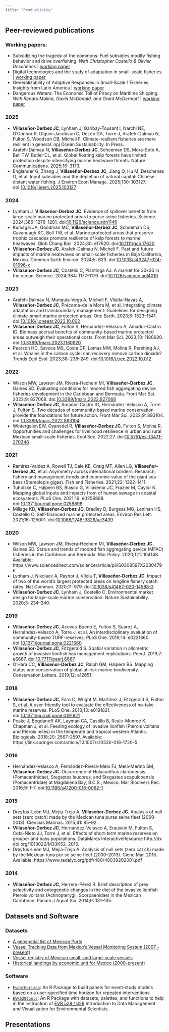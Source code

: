 ```yaml
---
title: "Productivity"
---
```


::: panel-tabset
## Peer-reviewed publications

### Working papers:

- Subsidizing the tragedy of the commons: Fuel subsidies modify fishing behavior and drive overfishing. *With Christopher Costello & Olivier Deschênes* \| [working paper](documents/working_papers/subsidies2_0.pdf)
- Digital technologies and the study of adaptation in small-scale fisheries. \| [working paper](documents/working_papers/digital_experiments.pdf)
- Generalizability of Adaptive Responses in Small-Scale 1 Fisheries: Insights from Latin America | [working paper](documents/working_papers/generalizable_adaptation.pdf)
- Dangerous Waters: The Economic Toll of Piracy on Maritime Shipping. *With Renato Molina, Gavin McDonald, and Grant McDermott* | [working paper](https://dx.doi.org/10.2139/ssrn.4811789)

### 2025

- **Villaseñor-Derbez JC**, Lynham J, Garibay-Tousant I, Narchi NE, O'Connor R, Olguín-Jacobson C, DeLeo GA, Torre J, Arafeh-Dalmau N, Fulton S, Woodson CB, Micheli F. Climate-resilient fisheries are more resilient in general. npj Ocean Sustainability. In Press.
- Arafeh-Dalmau N, **Villaseñor-Derbez JC**, Schoeman DS, Mora-Soto A, Bell TW, Butler CL, et al. Global floating kelp forests have limited protection despite intensifying marine heatwave threats. Nature Communications. 2025;16: 3173.
- Englander G, Zhang J, **Villaseñor-Derbez JC**, Jiang Q, Hu M, Deschenes O, et al. Input subsidies and the depletion of natural capital: Chinese distant water fishing. J Environ Econ Manage. 2025;130: 103127. doi:[10.1016/j.jeem.2025.103127](https://doi.org/10.1016/j.jeem.2025.103127)

### 2024

- Lynham J, **Villaseñor-Derbez JC**. Evidence of spillover benefits from large-scale marine protected areas to purse seine fisheries. Science. 2024;386: 1276–1281. doi:[10.1126/science.adn1146](https://doi.org/10.1126/science.adn1146)
- Kumagai JA, Goodman MC, **Villaseñor-Derbez JC**, Schoeman DS, Cavanuagh KC, Bell TW, et al. Marine protected areas that preserve trophic cascades promote resilience of kelp forests to marine heatwaves. Glob Chang Biol. 2024;30: e17620. doi:[10.1111/gcb.17620](https://doi.org/10.1111/gcb.17620)
- **Villaseñor-Derbez JC**, Arafeh-Dalmau N, Micheli F. Past and future impacts of marine heatwaves on small-scale fisheries in Baja California, Mexico. Commun Earth Environ. 2024;5: 623. doi:[10.1038/s43247-024-01696-x](https://doi.org/10.1038/s43247-024-01696-x)
- **Villasenor-Derbez JC**, Costello C, Plantinga AJ. A market for 30x30 in the ocean. Science. 2024;384: 1177–1179. doi:[10.1126/science.adl4019](https://doi.org/10.1126/science.adl4019)

### 2023

- Arafeh-Dalmau N, Munguia-Vega A, Micheli F, Vilalta-Navas A, **Villaseñor-Derbez JC**, Précoma-de la Mora M, et al. Integrating climate adaptation and transboundary management: Guidelines for designing climate-smart marine protected areas. One Earth. 2023;6: 1523–1541. doi:[10.1016/j.oneear.2023.10.002](https://doi.org/10.1016/j.oneear.2023.10.002)
- **Villaseñor-Derbez JC**, Fulton S, Hernández-Velasco A, Amador-Castro IG. Biomass accrual benefits of community-based marine protected areas outweigh their operational costs. Front Mar Sci. 2023;10: 1180920. doi:[10.3389/fmars.2023.1180920](https://doi.org/10.3389/fmars.2023.1180920)
- Pearson HC, Savoca MS, Costa DP, Lomas MW, Molina R, Pershing AJ, et al. Whales in the carbon cycle: can recovery remove carbon dioxide? Trends Ecol Evol. 2023;38: 238–249. doi:[10.1016/j.tree.2022.10.012](https://doi.org/10.1016/j.tree.2022.10.012)

### 2022

- Wilson MW, Lawson JM, Rivera-Hechem MI, **Villaseñor-Derbez JC**, Gaines SD. Evaluating conditions for moored fish aggregating device fisheries development in the Caribbean and Bermuda. Front Mar Sci. 2022;9: 827068. doi:[10.3389/fmars.2022.827068](https://doi.org/10.3389/fmars.2022.827068)
- **Villaseñor-Derbez JC**, Amador-Castro IG, Hernández-Velasco A, Torre J, Fulton S. Two decades of community-based marine conservation provide the foundations for future action. Front Mar Sci. 2022;9: 893104. doi:[10.3389/fmars.2022.893104](https://doi.org/10.3389/fmars.2022.893104)
- Wintergalen EW, Oyanedel R, **Villaseñor-Derbez JC**, Fulton S, Molina R. Opportunities and challenges for livelihood resilience in urban and rural Mexican small-scale fisheries. Ecol Soc. 2022;27. doi:[10.5751/es-13471-270346](https://doi.org/10.5751/es-13471-270346)

### 2021

- Ramírez-Valdez A, Rowell TJ, Dale KE, Craig MT, Allen LG, **Villaseñor-Derbez JC**, et al. Asymmetry across international borders: Research, fishery and management trends and economic value of the giant sea bass (Stereolepis gigas). Fish and Fisheries. 2021;22: 1392–1411.
- Tuholske C, Halpern BS, Blasco G, Villasenor JC, Frazier M, Caylor K. Mapping global inputs and impacts from of human sewage in coastal ecosystems. PLoS One. 2021;16: e0258898. doi:[10.1371/journal.pone.0258898](https://doi.org/10.1371/journal.pone.0258898)
- Millage KD, **Villaseñor-Derbez JC**, Bradley D, Burgess MG, Lenihan HS, Costello C. Self-financed marine protected areas. Environ Res Lett. 2021;16: 125001. doi:[10.1088/1748-9326/ac3439](https://doi.org/10.1088/1748-9326/ac3439)

### 2020

- Wilson MW, Lawson JM, Rivera-Hechem MI, **Villaseñor-Derbez JC**, Gaines SD. Status and trends of moored fish aggregating device (MFAD) fisheries in the Caribbean and Bermuda. Mar Policy. 2020;121: 104148. Available: https://www.sciencedirect.com/science/article/pii/S0308597X20304796
- Lynham J, Nikolaev A, Raynor J, Vilela T, **Villaseñor-Derbez JC**. Impact of two of the world's largest protected areas on longline fishery catch rates. Nat Commun. 2020;11: 979. doi:[10.1038/s41467-020-14588-3](https://doi.org/10.1038/s41467-020-14588-3)
- **Villaseñor-Derbez JC**, Lynham J, Costello C. Environmental market design for large-scale marine conservation. Nature Sustainability. 2020;3: 234–240.

### 2019

- **Villaseñor-Derbez JC**, Aceves-Bueno E, Fulton S, Suarez A, Hernández-Velasco A, Torre J, et al. An interdisciplinary evaluation of community-based TURF-reserves. PLoS One. 2019;14: e0221660. doi:[10.1371/journal.pone.0221660](https://doi.org/10.1371/journal.pone.0221660)
- **Villaseñor-Derbez JC**, Fitzgerald S. Spatial variation in allometric growth of invasive lionfish has management implications. PeerJ. 2019;7: e6667. doi:[10.7717/peerj.6667](https://doi.org/10.7717/peerj.6667)
- O'Hara CC, **Villaseñor-Derbez JC**, Ralph GM, Halpern BS. Mapping status and conservation of global at-risk marine biodiversity. Conservation Letters. 2019;12: e12651.

### 2018

- **Villaseñor-Derbez JC**, Faro C, Wright M, Martínez J, Fitzgerald S, Fulton S, et al. A user-friendly tool to evaluate the effectiveness of no-take marine reserves. PLoS One. 2018;13: e0191821. doi:[10.1371/journal.pone.0191821](https://doi.org/10.1371/journal.pone.0191821)
- Peake J, Bogdanoff AK, Layman CA, Castillo B, Reale-Munroe K, Chapman J, et al. Feeding ecology of invasive lionfish (Pterois volitans and Pterois miles) in the temperate and tropical western Atlantic. Biologicals. 2018;20: 2567–2597. Available: https://link.springer.com/article/10.1007/s10530-018-1720-5

### 2016

- Hernández-Velasco A, Fernández-Rivera-Melo FJ, Melo‐Merino SM, **Villaseñor‐Derbez JC**. Occurrence of Holacanthus clarionensis (Pomacanthidae), Stegastes leucorus, and Stegastes acapulcoensis (Pomacentridae) at Magdalena Bay, B.C.S., Mexico. Mar Biodivers Rec. 2016;9: 1–7. doi:[10.1186/s41200-016-0062-1](https://doi.org/10.1186/s41200-016-0062-1)

### 2015

- Dreyfus-León MJ, Mejía-Trejo A, **Villaseñor-Derbez JC**. Analysis of null sets (zero catch) made by the Mexican tuna purse seine fleet (2000--2013). Ciencias Marinas. 2015;41: 85–92.
- **Villaseñor-Derbez JC**, Hernández-Velasco A, Erauskin M, Fulton S, Cota-Nieto JJ, Torre J, et al. Effects of short-term marine reserves on grouper and bass populations. DataMares InteractiveResource http://dx doi org/1013022/M33K52. 2015.
- Dreyfus-León MJ, Mejía-Trejo A. Analysis of null sets (zero cat ch) made by the Mexican tuna pur se seine fleet (2000–2013). Cienc Mar. 2015. Available: https://www.redalyc.org/pdf/480/48039202001.pdf

### 2014

- **Villaseñor-Derbez JC**, Herrera-Pérez R. Brief description of prey selectivity and ontogenetic changes in the diet of the invasive lionfish Pterois volitans (Actinopterygii, Scorpaenidae) in the Mexican Caribbean. Panam J Aquat Sci. 2014;9: 131–135.

## Datasets and Software

### Datasets

- [A geospatial list of Mexican Ports](https://github.com/mex-fisheries/mex_ports)
- [Vessel Tracking Data from Mexico's Vessel Monitoring System (2007 - present)](https://github.com/mex-fisheries/mex_vms)
- [Vessel registry of Mexican small- and large-scale vessels](https://github.com/mex-fisheries/mex_vessel_registry)
- [Historical landings by economic unit for Mexico (2000-present)](https://github.com/mex-fisheries/mex_landings)

### Software

- [`EventHorizon`](https://github.com/jcvdav/EventHorizon): An R Package to build panels for event-study models based on a user-specified time horizon for repeated interventions
- [`EVR628tools`](https://github.com/jcvdav/EVR628tools): An R Package with datasets, palettes, and functions to help in the instruction of [EVR 528 / 628](https://jcvdav.github.io/EVR_628/) Introduction to Data Management and Visualization for Environmental Scientists.

## Presentations
:::
